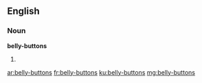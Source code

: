 ==English==

===Noun===
'''belly-buttons'''

# {{plural of|belly-button}}

[[ar:belly-buttons]]
[[fr:belly-buttons]]
[[ku:belly-buttons]]
[[mg:belly-buttons]]
